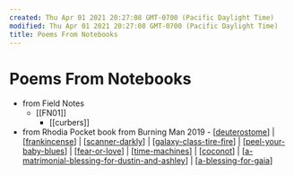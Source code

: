 ```yaml
---
created: Thu Apr 01 2021 20:27:08 GMT-0700 (Pacific Daylight Time)
modified: Thu Apr 01 2021 20:27:08 GMT-0700 (Pacific Daylight Time)
title: Poems From Notebooks
---
```


# Poems From Notebooks

- from Field Notes
  - [[FN01]]
    - [[curbers]]
- from Rhodia Pocket book from Burning Man 2019 - [[deuterostome]] | [[frankincense]] | [[scanner-darkly]] | [[galaxy-class-tire-fire]] | [[peel-your-baby-blues]] | [[fear-or-love]] | [[time-machines]] | [[coconot]] | [[a-matrimonial-blessing-for-dustin-and-ashley]] | [[a-blessing-for-gaia]]

[//begin]: # "Autogenerated link references for markdown compatibility"
[deuterostome]: deuterostome "deuterostome"
[frankincense]: frankincense "frankincense"
[scanner-darkly]: scanner-darkly "Scanner Darkly"
[galaxy-class-tire-fire]: galaxy-class-tire-fire "galaxy class tire fire"
[peel-your-baby-blues]: peel-your-baby-blues "peel your baby blues"
[fear-or-love]: ../../attend/fear-or-love "Fear or Joy"
[time-machines]: ../../attend/time-machines "Time Machines"
[coconot]: ../coconot "coconot"
[a-matrimonial-blessing-for-dustin-and-ashley]: a-matrimonial-blessing-for-dustin-and-ashley "a matrimonial blessing for dustin and ashley"
[a-blessing-for-gaia]: a-blessing-for-gaia "a-blessing-for-gaia"
[//end]: # "Autogenerated link references"
